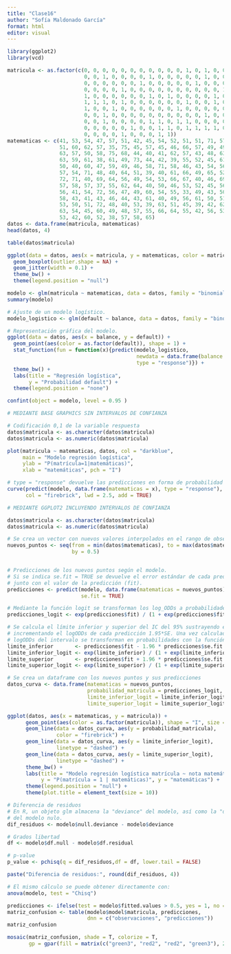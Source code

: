 ```yaml
---
title: "Clase16"
author: "Sofía Maldonado García"
format: html
editor: visual
---
```


```r
library(ggplot2)
library(vcd)

```

```r
matricula <- as.factor(c(0, 0, 0, 0, 0, 0, 0, 0, 0, 0, 0, 1, 0, 1, 0, 0, 0, 0, 1,
                         0, 0, 1, 0, 0, 0, 0, 1, 0, 0, 0, 0, 0, 1, 0, 0, 1, 0, 1,
                         0, 0, 0, 0, 0, 0, 1, 0, 0, 0, 0, 0, 1, 0, 0, 0, 1, 0, 0,
                         0, 0, 0, 0, 1, 0, 0, 0, 0, 0, 0, 0, 0, 0, 0, 1, 0, 0, 0,
                         1, 0, 0, 0, 0, 0, 0, 1, 0, 1, 0, 0, 0, 0, 1, 0, 1, 0, 0,
                         1, 1, 1, 0, 1, 0, 0, 0, 0, 0, 0, 1, 0, 0, 1, 0, 0, 0, 1,
                         1, 0, 0, 1, 0, 0, 0, 0, 0, 0, 1, 0, 0, 0, 0, 0, 0, 1, 1,
                         0, 0, 1, 0, 0, 0, 0, 0, 0, 0, 0, 0, 0, 1, 0, 0, 0, 0, 0,
                         0, 0, 1, 0, 0, 0, 0, 1, 1, 0, 1, 1, 0, 0, 0, 0, 1, 0, 0,
                         0, 0, 0, 0, 0, 1, 0, 0, 1, 1, 0, 1, 1, 1, 1, 0, 0, 1, 0,
                         0, 0, 0, 0, 1, 0, 0, 0, 1, 1))
matematicas <- c(41, 53, 54, 47, 57, 51, 42, 45, 54, 52, 51, 51, 71, 57, 50, 43,
                 51, 60, 62, 57, 35, 75, 45, 57, 45, 46, 66, 57, 49, 49, 57, 64,
                 63, 57, 50, 58, 75, 68, 44, 40, 41, 62, 57, 43, 48, 63, 39, 70,
                 63, 59, 61, 38, 61, 49, 73, 44, 42, 39, 55, 52, 45, 61, 39, 41,
                 50, 40, 60, 47, 59, 49, 46, 58, 71, 58, 46, 43, 54, 56, 46, 54,
                 57, 54, 71, 48, 40, 64, 51, 39, 40, 61, 66, 49, 65, 52, 46, 61,
                 72, 71, 40, 69, 64, 56, 49, 54, 53, 66, 67, 40, 46, 69, 40, 41,
                 57, 58, 57, 37, 55, 62, 64, 40, 50, 46, 53, 52, 45, 56, 45, 54,
                 56, 41, 54, 72, 56, 47, 49, 60, 54, 55, 33, 49, 43, 50, 52, 48,
                 58, 43, 41, 43, 46, 44, 43, 61, 40, 49, 56, 61, 50, 51, 42, 67,
                 53, 50, 51, 72, 48, 40, 53, 39, 63, 51, 45, 39, 42, 62, 44, 65,
                 63, 54, 45, 60, 49, 48, 57, 55, 66, 64, 55, 42, 56, 53, 41, 42,
                 53, 42, 60, 52, 38, 57, 58, 65)
datos <- data.frame(matricula, matematicas)
head(datos, 4)
```

```r
table(datos$matricula)
```

```r
ggplot(data = datos, aes(x = matricula, y = matematicas, color = matricula)) +
  geom_boxplot(outlier.shape = NA) +
  geom_jitter(width = 0.1) + 
  theme_bw() +
  theme(legend.position = "null")
```

```r
modelo <- glm(matricula ~ matematicas, data = datos, family = "binomial")
summary(modelo)
```

```r
# Ajuste de un modelo logístico.
modelo_logistico <- glm(default ~ balance, data = datos, family = "binomial")

# Representación gráfica del modelo.
ggplot(data = datos, aes(x = balance, y = default)) +
  geom_point(aes(color = as.factor(default)), shape = 1) + 
  stat_function(fun = function(x){predict(modelo_logistico,
                                          newdata = data.frame(balance = x),
                                          type = "response")}) +
  theme_bw() +
  labs(title = "Regresión logística",
       y = "Probabilidad default") +
  theme(legend.position = "none")
```

```r
confint(object = modelo, level = 0.95 )
```

```r
# MEDIANTE BASE GRAPHICS SIN INTERVALOS DE CONFIANZA

# Codificación 0,1 de la variable respuesta
datos$matricula <- as.character(datos$matricula)
datos$matricula <- as.numeric(datos$matricula)

plot(matricula ~ matematicas, datos, col = "darkblue",
     main = "Modelo regresión logística",
     ylab = "P(matrícula=1|matemáticas)",
     xlab = "matemáticas", pch = "I")

# type = "response" devuelve las predicciones en forma de probabilidad en lugar de en log_ODDs
curve(predict(modelo, data.frame(matematicas = x), type = "response"),
      col = "firebrick", lwd = 2.5, add = TRUE)
```

```r
# MEDIANTE GGPLOT2 INCLUYENDO INTERVALOS DE CONFIANZA

datos$matricula <- as.character(datos$matricula)
datos$matricula <- as.numeric(datos$matricula)

# Se crea un vector con nuevos valores interpolados en el rango de observaciones.
nuevos_puntos <- seq(from = min(datos$matematicas), to = max(datos$matematicas),
                     by = 0.5)


# Predicciones de los nuevos puntos según el modelo. 
# Si se indica se.fit = TRUE se devuelve el error estándar de cada predicción
# junto con el valor de la predicción (fit).
predicciones <- predict(modelo, data.frame(matematicas = nuevos_puntos),
                        se.fit = TRUE)

# Mediante la función logit se transforman los log_ODDs a probabilidades.
predicciones_logit <- exp(predicciones$fit) / (1 + exp(predicciones$fit))

# Se calcula el límite inferior y superior del IC del 95% sustrayendo e
# incrementando el logODDs de cada predicción 1.95*SE. Una vez calculados los
# logODDs del intervalo se transforman en probabilidades con la función logit.
limite_inferior       <- predicciones$fit - 1.96 * predicciones$se.fit
limite_inferior_logit <- exp(limite_inferior) / (1 + exp(limite_inferior))
limite_superior       <- predicciones$fit + 1.96 * predicciones$se.fit
limite_superior_logit <- exp(limite_superior) / (1 + exp(limite_superior))

# Se crea un dataframe con los nuevos puntos y sus predicciones
datos_curva <- data.frame(matematicas = nuevos_puntos,
                          probabilidad_matricula = predicciones_logit,
                          limite_inferior_logit = limite_inferior_logit, 
                          limite_superior_logit = limite_superior_logit)

ggplot(datos, aes(x = matematicas, y = matricula)) +
      geom_point(aes(color = as.factor(matricula)), shape = "I", size = 3) + 
      geom_line(data = datos_curva, aes(y = probabilidad_matricula),
                color = "firebrick") + 
      geom_line(data = datos_curva, aes(y = limite_inferior_logit),
                linetype = "dashed") + 
      geom_line(data = datos_curva, aes(y = limite_superior_logit),
                linetype = "dashed") + 
      theme_bw() +
      labs(title = "Modelo regresión logística matrícula ~ nota matemáticas",
           y = "P(matrícula = 1 | matemáticas)", y = "matemáticas") + 
      theme(legend.position = "null") +
      theme(plot.title = element_text(size = 10))
```

```r
# Diferencia de residuos
# En R, un objeto glm almacena la "deviance" del modelo, así como la "deviance"
# del modelo nulo. 
dif_residuos <- modelo$null.deviance - modelo$deviance

# Grados libertad
df <- modelo$df.null - modelo$df.residual

# p-value
p_value <- pchisq(q = dif_residuos,df = df, lower.tail = FALSE)

paste("Diferencia de residuos:", round(dif_residuos, 4))
```

```r
# El mismo cálculo se puede obtener directamente con:
anova(modelo, test = "Chisq")
```

```r
predicciones <- ifelse(test = modelo$fitted.values > 0.5, yes = 1, no = 0)
matriz_confusion <- table(modelo$model$matricula, predicciones,
                          dnn = c("observaciones", "predicciones"))
matriz_confusion
```

```r
mosaic(matriz_confusion, shade = T, colorize = T,
       gp = gpar(fill = matrix(c("green3", "red2", "red2", "green3"), 2, 2)))
```
